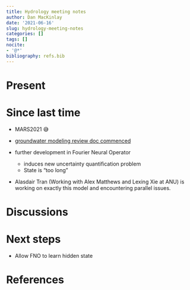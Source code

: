 ```yaml
---
title: Hydrology meeting notes
author: Dan MacKinlay
date: '2021-06-16'
slug: hydrology-meeting-notes
categories: []
tags: []
nocite:
- '@*'
bibliography: refs.bib
---
```


# Present


# Since last time

* MARS2021 😅
* [groundwater modeling review doc commenced](https://www.overleaf.com/3226512942vxpbqtsrggtn)
* further development in Fourier Neural Operator

  * induces new uncertainty quantification problem 
  * State is “too long”

* Alasdair Tran (Working with Alex Matthews and Lexing Xie at ANU) is working on exactly this model and encountering parallel issues.

# Discussions


# Next steps

* Allow FNO to learn hidden state

# References

::: {#refs}
:::

